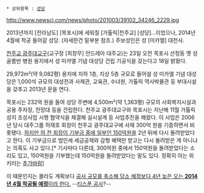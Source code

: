  * 상위항목 : [[성당]]

http://www.newscj.com/news/photo/201003/39102_34246_2229.jpg

2013년까지 [전라남도] [목포시]에 세워질 [가톨릭|천주교] [성당]...이었으나, 2014년 4월에 착공 들어갈 성당. (자세한건 밑부분 참조.) 주보성인은 성 [미카엘] 대천사.

[http://www.gjcatholic.or.kr/ 천주교 광주대교구](교구장 [최창무] 안드레아 대주교)는 23일 오전 목포시 산정동 옛 성 골롬반 병원 용지에서 성 미카엘 기념 대성당 건립 기공식을 갖는다고 18일 밝혔다.

29,972m²(약 9,082평) 용지에 지하 1층, 지상 5층 규모로 들어설 성 미카엘 기념 대성당은 1,000석 규모의 대성전과 사제관, 교육관, 수녀원, 가톨릭 역사박물관 등 부대시설을 갖추고 2013년 문을 연다.

목포시는 232억 원을 들여 성당 주변에 4,500m²(약 1,363평) 규모의 사회복지시설과 공용 주차장, 전망대 등을 건립한다. 천주교 광주대교구와 목포시는 지난해 11월 가톨릭 성지 조성사업 시행 협약식을 체결해 실시설계 등 사업추진을 해왔다. 이 사업은 2006년 당시 대주그룹 허재호 회장이 천주교 광주대교구에 사재 300억 원을 기증하면서 비롯됐다.
[http://news.naver.com/main/read.nhn?mode=LSD&mid=sec&oid=055&aid=0000275088&sid1=001/ 하지만 허 전 회장이 기부금 중에 일부인 150억원을] 2년 뒤에 다시 돌려받았다고 한다. 이 기부금으로 법인세 세금공제와 감형 혜택만 받고는 다시 돌려받은 게 아니냐는 의혹도 사고 있다.[* 기사마다 다른데, 300억원 중에서 150억원을 돌려받았다는 소리도 있고, 150억원을 기부했는데 150억원을 돌려받았다는 말도 있다. 정확히 아는 위키러는 [[추가바람]]]

이 때문인지는 몰라도 계획보다 [http://news.naver.com/main/read.nhn?mode=LSD&mid=sec&oid=021&aid=0002192334&sid1=001/ 공사 규모를 축소해 당소 예정보다 4년 늦은 오는 '''2014년 4월 착공될 예정'''이라 한다.] --[[티스푼 공사]]?--
